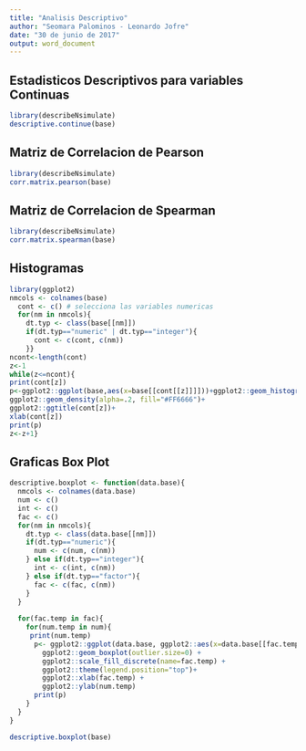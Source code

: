 ---
title: "Analisis Descriptivo"
author: "Seomara Palominos - Leonardo Jofre"
date: "30 de junio de 2017"
output: word_document
---
## Estadisticos Descriptivos para variables Continuas
```{r ,echo=FALSE,results='markup',comment=NA}
library(describeNsimulate)
descriptive.continue(base)
```
## Matriz de Correlacion de Pearson 
```{r ,echo=FALSE,results='markup',comment=NA}
library(describeNsimulate)
corr.matrix.pearson(base)
```
## Matriz de Correlacion de Spearman
```{r ,echo=FALSE,results='markup',comment=NA}
library(describeNsimulate)
corr.matrix.spearman(base)
```
\pagebreak

## Histogramas 
```{r ,echo=FALSE,results='markup',comment=NA,fig.width=4, fig.height=4,message=FALSE}
library(ggplot2)
nmcols <- colnames(base)
  cont <- c() # selecciona las variables numericas
  for(nm in nmcols){
    dt.typ <- class(base[[nm]])
    if(dt.typ=="numeric" | dt.typ=="integer"){
      cont <- c(cont, c(nm))
    }}
ncont<-length(cont)
z<-1
while(z<=ncont){
print(cont[z])
p<-ggplot2::ggplot(base,aes(x=base[[cont[[z]]]]))+ggplot2::geom_histogram(aes(y=..density..), colour="black", fill="white")+
ggplot2::geom_density(alpha=.2, fill="#FF6666")+
ggplot2::ggtitle(cont[z])+
xlab(cont[z])  
print(p)
z<-z+1}
```

## Graficas Box Plot 
```{r,echo=FALSE,results='markup',comment=NA,fig.width=4, fig.height=4,message=FALSE}
descriptive.boxplot <- function(data.base){
  nmcols <- colnames(data.base)
  num <- c()
  int <- c()
  fac <- c()
  for(nm in nmcols){
    dt.typ <- class(data.base[[nm]])
    if(dt.typ=="numeric"){
      num <- c(num, c(nm))
    } else if(dt.typ=="integer"){
      int <- c(int, c(nm))
    } else if(dt.typ=="factor"){
      fac <- c(fac, c(nm))
    }
  }
  
  for(fac.temp in fac){
    for(num.temp in num){
     print(num.temp)
      p<- ggplot2::ggplot(data.base, ggplot2::aes(x=data.base[[fac.temp]], y=data.base[[num.temp]],fill=data.base[[fac.temp]])) +
        ggplot2::geom_boxplot(outlier.size=0) +
        ggplot2::scale_fill_discrete(name=fac.temp) +
        ggplot2::theme(legend.position="top")+
        ggplot2::xlab(fac.temp) +
        ggplot2::ylab(num.temp)
      print(p)
    }
  }
}

descriptive.boxplot(base)
```

